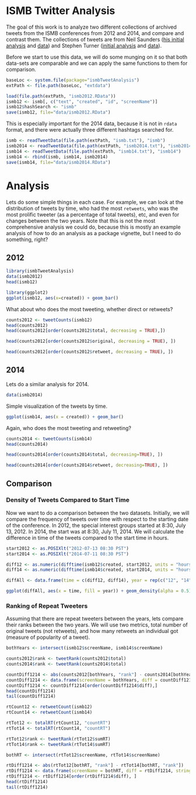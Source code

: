 <!--
%\VignetteEngine{knitr}
%\VignetteIndexEntry{ISMB Twitter Analysis}
%\VignetteDepends{ggplot2}
-->

# ISMB Twitter Analysis

The goal of this work is to analyze two different collections of archived tweets from the ISMB conferences from 2012 and 2014, and compare and contrast them. The collections of tweets are from Neil Saunders ([his initial analysis](http://nsaunders.wordpress.com/2012/08/16/twitter-coverage-of-the-ismb-2012-meeting-some-statistics/) and [data](https://github.com/neilfws/Twitter/tree/master/ismb/data)) and Stephen Turner ([initial analysis](http://gettinggeneticsdone.blogspot.com/2013/05/automated-analysis-tweets-bioinformatics-twitterchive.html) and [data](https://github.com/stephenturner/twitterchive)).

Before we start to use this data, we will do some munging on it so that both data-sets are comparable and we can apply the same functions to them for comparison.

```r
baseLoc <- system.file(package="ismbTweetAnalysis")
extPath <- file.path(baseLoc, "extdata")
```

```r
load(file.path(extPath, "ismb2012.RData"))
ismb12 <- ismb[, c("text", "created", "id", "screenName")]
ismb12$hashSearch <- "ismb"
save(ismb12, file="data/ismb2012.RData")
```

This is especially important for the 2014 data, because it is not in `rdata` format, and there were actually three different hashtags searched for. 

```r
ismb <- readTweetData(file.path(extPath, "ismb.txt"), "ismb")
ismb2014 <- readTweetData(file.path(extPath, "ismb2014.txt"), "ismb2014")
ismb14 <- readTweetData(file.path(extPath, "ismb14.txt"), "ismb14")
ismb14 <- rbind(ismb, ismb14, ismb2014)
save(ismb14, file="data/ismb2014.RData")
```

# Analysis

Lets do some simple things in each case. For example, we can look at the distribution of tweets by time, who had the most `retweets`, who was the most prolific tweeter (as a percentage of total tweets), etc, and even for changes between the two years. Note that this is not the most comprehensive analysis we could do, because this is mostly an example analysis of how to do an analysis as a package vignette, but I need to do something, right?

## 2012 

```r
library(ismbTweetAnalysis)
data(ismb2012)
head(ismb12)
```

```r
library(ggplot2)
ggplot(ismb12, aes(x=created)) + geom_bar()
```

What about who does the most tweeting, whether direct or retweets?

```r
counts2012 <- tweetCounts(ismb12)
head(counts2012)
head(counts2012[order(counts2012$total, decreasing = TRUE),])
```

```r
head(counts2012[order(counts2012$original, decreasing = TRUE), ])
```

```r
head(counts2012[order(counts2012$retweet, decreasing = TRUE), ])
```

## 2014

Lets do a similar analysis for 2014. 

```r
data(ismb2014)
```

Simple visualization of the tweets by time.

```r
ggplot(ismb14, aes(x = created)) + geom_bar()
```

Again, who does the most tweeting and retweeting?

```r
counts2014 <- tweetCounts(ismb14)
head(counts2014)
```

```r
head(counts2014[order(counts2014$total, decreasing=TRUE), ])
```

```r
head(counts2014[order(counts2014$retweet, decreasing=TRUE), ])
```

## Comparison

### Density of Tweets Compared to Start Time

Now we want to do a comparison between the two datasets. Initially, we will compare the frequency of tweets over time with respect to the starting date of the conference. In 2012, the special interest groups started at 8:30, July 13, 2012. In 2014, the start was at 8:30, July 11, 2014. We will calculate the difference in time of the tweets compared to the start time in hours.

```r
start2012 <- as.POSIXlt("2012-07-13 08:30 PST")
start2014 <- as.POSIXlt("2014-07-11 08:30 PST")

diff12 <- as.numeric(difftime(ismb12$created, start2012, units = "hours"))
diff14 <- as.numeric(difftime(ismb14$created, start2014, units = "hours"))

diffAll <- data.frame(time = c(diff12, diff14), year = rep(c("12", "14"), times = c(length(diff12), length(diff14))))
```

```r
ggplot(diffAll, aes(x = time, fill = year)) + geom_density(alpha = 0.5)
```

### Ranking of Repeat Tweeters

Assuming that there are repeat tweeters between the years, lets compare their ranks between the two years. We will use two metrics, total number of original tweets (not retweets), and how many retweets an individual got (measure of popularity of a tweet).

```r
bothYears <- intersect(ismb12$screenName, ismb14$screenName)
```

```r
counts2012$rank <- tweetRank(counts2012$total)
counts2014$rank <- tweetRank(counts2014$total)

countDiff1214 <- abs(counts2012[bothYears, "rank"] - counts2014[bothYears, "rank"])
countDiff1214 <- data.frame(screenName = bothYears, diff = countDiff1214, stringsAsFactors = FALSE)
countDiff1214 <- countDiff1214[order(countDiff1214$diff),]
head(countDiff1214)
tail(countDiff1214)
```

```r
rtCount12 <- retweetCount(ismb12)
rtCount14 <- retweetCount(ismb14)
```

```r
rtTot12 <- totalRT(rtCount12, "countRT")
rtTot14 <- totalRT(rtCount14, "countRT")

rtTot12$rank <- tweetRank(rtTot12$sumRT)
rtTot14$rank <- tweetRank(rtTot14$sumRT)

bothRT <- intersect(rtTot12$screenName, rtTot14$screenName)

rtDiff1214 <- abs(rtTot12[bothRT, "rank"] - rtTot14[bothRT, "rank"])
rtDiff1214 <- data.frame(screenName = bothRT, diff = rtDiff1214, stringsAsFactors = FALSE)
rtDiff1214 <- rtDiff1214[order(rtDiff1214$diff), ]
head(rtDiff1214)
tail(rtDiff1214)
```

